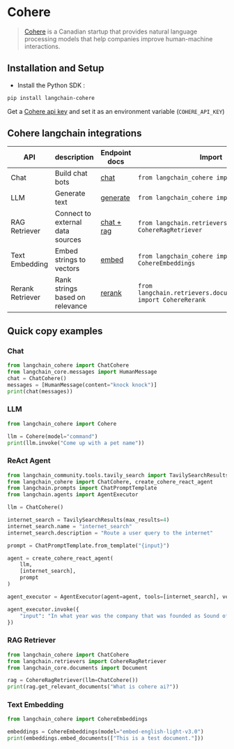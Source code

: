 # Cohere

>[Cohere](https://cohere.ai/about) is a Canadian startup that provides natural language processing models
> that help companies improve human-machine interactions.

## Installation and Setup
- Install the Python SDK :
```bash
pip install langchain-cohere
```

Get a [Cohere api key](https://dashboard.cohere.ai/) and set it as an environment variable (`COHERE_API_KEY`)

## Cohere langchain integrations

| API              | description                      | Endpoint docs                                          | Import                                                               | Example usage                                                                                                                 |
| ---------------- | -------------------------------- | ------------------------------------------------------ | -------------------------------------------------------------------- | ----------------------------------------------------------------------------------------------------------------------------- |
| Chat             | Build chat bots                  | [chat](https://docs.cohere.com/reference/chat)         | `from langchain_cohere import ChatCohere`                            | [cohere.ipynb](https://github.com/langchain-ai/langchain/tree/master/docs/docs/integrations/chat/cohere.ipynb)                |
| LLM              | Generate text                    | [generate](https://docs.cohere.com/reference/generate) | `from langchain_cohere import Cohere`                                | [cohere.ipynb](https://github.com/langchain-ai/langchain/tree/master/docs/docs/integrations/llms/cohere.ipynb)                |
| RAG Retriever    | Connect to external data sources | [chat + rag](https://docs.cohere.com/reference/chat)   | `from langchain.retrievers import CohereRagRetriever`                | [cohere.ipynb](https://github.com/langchain-ai/langchain/tree/master/docs/docs/integrations/retrievers/cohere.ipynb)          |
| Text Embedding   | Embed strings to vectors         | [embed](https://docs.cohere.com/reference/embed)       | `from langchain_cohere import CohereEmbeddings`                      | [cohere.ipynb](https://github.com/langchain-ai/langchain/tree/master/docs/docs/integrations/text_embedding/cohere.ipynb)      |
| Rerank Retriever | Rank strings based on relevance  | [rerank](https://docs.cohere.com/reference/rerank)     | `from langchain.retrievers.document_compressors import CohereRerank` | [cohere.ipynb](https://github.com/langchain-ai/langchain/tree/master/docs/docs/integrations/retrievers/cohere-reranker.ipynb) |

## Quick copy examples

### Chat

```python
from langchain_cohere import ChatCohere
from langchain_core.messages import HumanMessage
chat = ChatCohere()
messages = [HumanMessage(content="knock knock")]
print(chat(messages))
```

### LLM


```python
from langchain_cohere import Cohere

llm = Cohere(model="command")
print(llm.invoke("Come up with a pet name"))
```

### ReAct Agent

```python
from langchain_community.tools.tavily_search import TavilySearchResults
from langchain_cohere import ChatCohere, create_cohere_react_agent
from langchain.prompts import ChatPromptTemplate
from langchain.agents import AgentExecutor

llm = ChatCohere()

internet_search = TavilySearchResults(max_results=4)
internet_search.name = "internet_search"
internet_search.description = "Route a user query to the internet"

prompt = ChatPromptTemplate.from_template("{input}")

agent = create_cohere_react_agent(
    llm,
    [internet_search],
    prompt
)

agent_executor = AgentExecutor(agent=agent, tools=[internet_search], verbose=True)```

agent_executor.invoke({
    "input": "In what year was the company that was founded as Sound of Music added to the S&P 500?",
})
```

### RAG Retriever

```python
from langchain_cohere import ChatCohere
from langchain.retrievers import CohereRagRetriever
from langchain_core.documents import Document

rag = CohereRagRetriever(llm=ChatCohere())
print(rag.get_relevant_documents("What is cohere ai?"))
```

### Text Embedding

```python
from langchain_cohere import CohereEmbeddings

embeddings = CohereEmbeddings(model="embed-english-light-v3.0")
print(embeddings.embed_documents(["This is a test document."]))
```

